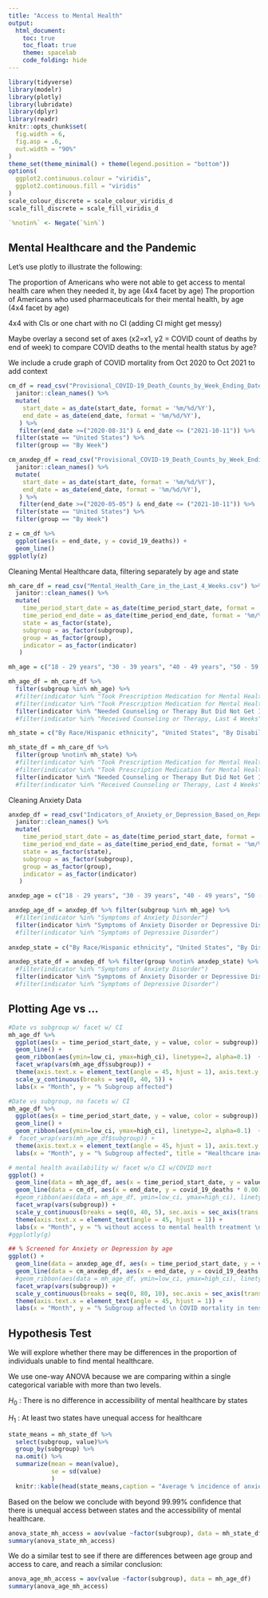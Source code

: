 ```yaml
---
title: "Access to Mental Health"
output: 
  html_document:
    toc: true
    toc_float: true
    theme: spacelab
    code_folding: hide
---
```


```r
library(tidyverse)
library(modelr)
library(plotly)
library(lubridate)
library(dplyr)
library(readr)
knitr::opts_chunk$set(
  fig.width = 6,
  fig.asp = .6,
  out.width = "90%"
)
theme_set(theme_minimal() + theme(legend.position = "bottom"))
options(
  ggplot2.continuous.colour = "viridis",
  ggplot2.continuous.fill = "viridis"
)
scale_colour_discrete = scale_colour_viridis_d
scale_fill_discrete = scale_fill_viridis_d

`%notin%` <- Negate(`%in%`)
```

## Mental Healthcare and the Pandemic

Let's use plotly to illustrate the following:

The proportion of Americans who were not able to get access to mental health care when they needed it, by age (4x4 facet by age)
The proportion of Americans who used pharmaceuticals for their mental health, by age (4x4 facet by age)

4x4 with CIs or one chart with no CI (adding CI might get messy)

Maybe overlay a second set of axes (x2=x1, y2 = COVID count of deaths by end of week) to compare COVID deaths to the mental health status by age?

We include a crude graph of COVID mortality from Oct 2020 to Oct 2021 to add context

```r
cm_df = read_csv("Provisional_COVID-19_Death_Counts_by_Week_Ending_Date_and_State.csv") %>% 
  janitor::clean_names() %>%
  mutate(
    start_date = as_date(start_date, format = '%m/%d/%Y'), 
    end_date = as_date(end_date, format = '%m/%d/%Y'),
   ) %>%
   filter(end_date >=("2020-08-31") & end_date <= ("2021-10-11")) %>%
  filter(state == "United States") %>%
  filter(group == "By Week")

cm_anxdep_df = read_csv("Provisional_COVID-19_Death_Counts_by_Week_Ending_Date_and_State.csv") %>%  #Anxiety survey began earlier
  janitor::clean_names() %>%
  mutate(
    start_date = as_date(start_date, format = '%m/%d/%Y'), 
    end_date = as_date(end_date, format = '%m/%d/%Y'),
   ) %>%
   filter(end_date >=("2020-05-05") & end_date <= ("2021-10-11")) %>%
  filter(state == "United States") %>%
  filter(group == "By Week")

z = cm_df %>% 
  ggplot(aes(x = end_date, y = covid_19_deaths)) + 
  geom_line()
ggplotly(z)
```

Cleaning Mental Healthcare data, filtering separately by age and state
```r
mh_care_df = read_csv("Mental_Health_Care_in_the_Last_4_Weeks.csv") %>%  
  janitor::clean_names() %>% 
  mutate(
    time_period_start_date = as_date(time_period_start_date, format = '%m/%d/%Y'), 
    time_period_end_date = as_date(time_period_end_date, format = '%m/%d/%Y'),
    state = as_factor(state),
    subgroup = as_factor(subgroup),
    group = as_factor(group),
    indicator = as_factor(indicator)    
   )

mh_age = c("18 - 29 years", "30 - 39 years", "40 - 49 years", "50 - 59 years", "60 - 69 years", "70 - 79 years", "80 years and above")

mh_age_df = mh_care_df %>% 
  filter(subgroup %in% mh_age) %>% 
  #filter(indicator %in% "Took Prescription Medication for Mental Health And/Or Received Counseling or Therapy, Last 4 Weeks")
  #filter(indicator %in% "Took Prescription Medication for Mental Health, Last 4 Weeks")
  filter(indicator %in% "Needed Counseling or Therapy But Did Not Get It, Last 4 Weeks")
  #filter(indicator %in% "Received Counseling or Therapy, Last 4 Weeks")

mh_state = c("By Race/Hispanic ethnicity", "United States", "By Disability status", "By Gender identity", "By Age", "By Sex", "By Education", "National Estimate", "By Presence of Symptoms of Anxiety/Depression", "By Sexual orientation")

mh_state_df = mh_care_df %>% 
  filter(group %notin% mh_state) %>% 
  #filter(indicator %in% "Took Prescription Medication for Mental Health And/Or Received Counseling or Therapy, Last 4 Weeks")
  #filter(indicator %in% "Took Prescription Medication for Mental Health, Last 4 Weeks")
  filter(indicator %in% "Needed Counseling or Therapy But Did Not Get It, Last 4 Weeks")
  #filter(indicator %in% "Received Counseling or Therapy, Last 4 Weeks")


```

Cleaning Anxiety Data
```r
anxdep_df = read_csv("Indicators_of_Anxiety_or_Depression_Based_on_Reported_Frequency_of_Symptoms_During_Last_7_Days.csv") %>%  
  janitor::clean_names() %>% 
  mutate(
    time_period_start_date = as_date(time_period_start_date, format = '%m/%d/%Y'), 
    time_period_end_date = as_date(time_period_end_date, format = '%m/%d/%Y'),
    state = as_factor(state),
    subgroup = as_factor(subgroup),
    group = as_factor(group),
    indicator = as_factor(indicator)
   )

anxdep_age = c("18 - 29 years", "30 - 39 years", "40 - 49 years", "50 - 59 years", "60 - 69 years", "70 - 79 years", "80 years and above")

anxdep_age_df = anxdep_df %>% filter(subgroup %in% mh_age) %>% 
  #filter(indicator %in% "Symptoms of Anxiety Disorder")
  filter(indicator %in% "Symptoms of Anxiety Disorder or Depressive Disorder")
  #filter(indicator %in% "Symptoms of Depressive Disorder")
  
anxdep_state = c("By Race/Hispanic ethnicity", "United States", "By Disability status", "By Gender identity", "By Age", "By Sex", "By Education", "National Estimate", "By Presence of Symptoms of Anxiety/Depression", "By Sexual orientation")

anxdep_state_df = anxdep_df %>% filter(group %notin% anxdep_state) %>% 
  #filter(indicator %in% "Symptoms of Anxiety Disorder")
  filter(indicator %in% "Symptoms of Anxiety Disorder or Depressive Disorder")
  #filter(indicator %in% "Symptoms of Depressive Disorder")
```


## Plotting Age vs ...
```r
#Date vs subgroup w/ facet w/ CI
mh_age_df %>%
  ggplot(aes(x = time_period_start_date, y = value, color = subgroup)) + 
  geom_line() + 
  geom_ribbon(aes(ymin=low_ci, ymax=high_ci), linetype=2, alpha=0.1)  + 
  facet_wrap(vars(mh_age_df$subgroup)) +
  theme(axis.text.x = element_text(angle = 45, hjust = 1), axis.text.y = element_text(angle = 45, hjust = 1)) +
  scale_y_continuous(breaks = seq(0, 40, 5)) +
  labs(x = "Month", y = "% Subgroup affected")

#Date vs subgroup, no facets w/ CI
mh_age_df %>%
  ggplot(aes(x = time_period_start_date, y = value, color = subgroup)) + 
  geom_line() + 
  geom_ribbon(aes(ymin=low_ci, ymax=high_ci), linetype=2, alpha=0.1)  + 
#  facet_wrap(vars(mh_age_df$subgroup)) +
  theme(axis.text.x = element_text(angle = 45, hjust = 1), axis.text.y = element_text(angle = 45, hjust = 1)) +
  labs(x = "Month", y = "% Subgroup affected", title = "Healthcare inaccessibility throughout the pandemic by age group ")

# mental health availability w/ facet w/o CI w/COVID mort
ggplot() + 
  geom_line(data = mh_age_df, aes(x = time_period_start_date, y = value, color = subgroup) ) +
  geom_line(data = cm_df, aes(x = end_date, y = covid_19_deaths * 0.001) ) + 
  #geom_ribbon(aes(data = mh_age_df, ymin=low_ci, ymax=high_ci), linetype=2, alpha=0.1)  +
  facet_wrap(vars(subgroup)) +
  scale_y_continuous(breaks = seq(0, 40, 5), sec.axis = sec_axis(trans = ~.*001)) +
  theme(axis.text.x = element_text(angle = 45, hjust = 1)) + 
  labs(x = "Month", y = "% without access to mental health treatment \n COVID mortality in tens of thousands",title = "Healthcare inaccessibility throughout the pandemic by age group ")
#ggplotly(g)

## % Screened for Anxiety or Depression by age
ggplot() + 
  geom_line(data = anxdep_age_df, aes(x = time_period_start_date, y = value, color = subgroup) ) +
  geom_line(data = cm_anxdep_df, aes(x = end_date, y = covid_19_deaths * 0.001) ) + 
  #geom_ribbon(aes(data = mh_age_df, ymin=low_ci, ymax=high_ci), linetype=2, alpha=0.1)  +
  facet_wrap(vars(subgroup)) +
  scale_y_continuous(breaks = seq(0, 80, 10), sec.axis = sec_axis(trans = ~.*001)) +
  theme(axis.text.x = element_text(angle = 45, hjust = 1)) + 
  labs(x = "Month", y = "% Subgroup affected \n COVID mortality in tens of thousands", title = "% Positive screening for Anxiety or Depression by age")

```


## Hypothesis Test

We will explore whether there may be differences in the proportion of individuals unable to find mental healthcare.

We use one-way ANOVA because we are comparing within a single categorical variable with more than two levels.

$H_0$ : There is no difference in accessibility of mental healthcare by states

$H_1$ : At least two states have unequal access for healthcare

```r
state_means = mh_state_df %>% 
  select(subgroup, value)%>%
  group_by(subgroup) %>% 
  na.omit() %>%
  summarize(mean = mean(value),
            se = sd(value)
            )
  knitr::kable(head(state_means,caption = "Average % incidence of anxiety/depression by State during time period"))

```

Based on the below we conclude with beyond 99.99% confidence that there is unequal access between states and the accessibility of mental healthcare. 
```r
anova_state_mh_access = aov(value ~factor(subgroup), data = mh_state_df)
summary(anova_state_mh_access) 
```

We do a similar test to see if there are differences between age group and access to care, and reach a similar conclusion:
```r
anova_age_mh_access = aov(value ~factor(subgroup), data = mh_age_df)
summary(anova_age_mh_access) 
```

